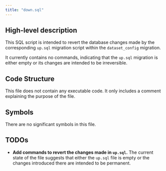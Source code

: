 ```yaml
---
title: "down.sql"
---
```


## High-level description
This SQL script is intended to revert the database changes made by the corresponding `up.sql` migration script within the `dataset_config` migration. 

It currently contains no commands, indicating that the `up.sql` migration is either empty or its changes are intended to be irreversible.

## Code Structure
This file does not contain any executable code. It only includes a comment explaining the purpose of the file.

## Symbols
There are no significant symbols in this file. 

## TODOs
- **Add commands to revert the changes made in `up.sql`.** The current state of the file suggests that either the `up.sql` file is empty or the changes introduced there are intended to be permanent. 
